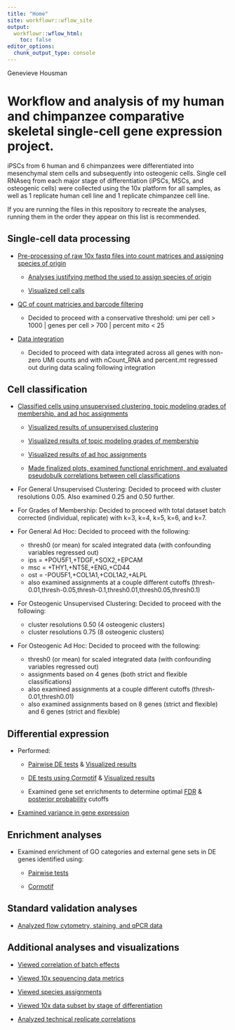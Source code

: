 ```yaml
---
title: "Home"
site: workflowr::wflow_site
output:
  workflowr::wflow_html:
    toc: false
editor_options:
  chunk_output_type: console
---
```


Genevieve Housman

# Workflow and analysis of my human and chimpanzee comparative skeletal single-cell gene expression project.

iPSCs from 6 human and 6 chimpanzees were differentiated into mesenchymal stem cells and subsequently into osteogenic cells. Single cell RNAseq from each major stage of differentiation (iPSCs, MSCs, and osteogenic cells) were collected using the 10x platform for all samples, as well as 1 replicate human cell line and 1 replicate chimpanzee cell line.

If you are running the files in this repository to recreate the analyses, running them in the order they appear on this list is recommended.

## Single-cell data processing

* [Pre-processing of raw 10x fastq files into count matrices and assigning species of origin](10x-data-1-process.html)

    + [Analyses justifying method the used to assign species of origin](10x-data-0-process-test.html)
    
    + [Visualized cell calls](10x-plot-cellcalling.html)

* [QC of count matricies and barcode filtering](10x-data-2-qc.html)

    + Decided to proceed with a conservative threshold: umi per cell > 1000 | genes per cell > 700 | percent mito < 25

* [Data integration](10x-data-3-integrate.html)

    + Decided to proceed with data integrated across all genes with non-zero UMI counts and with nCount_RNA and percent.mt regressed out during data scaling following integration
  
## Cell classification

* [Classified cells using unsupervised clustering, topic modeling grades of membership, and ad hoc assignments](10x-data-4-classification-tot.html)

    + [Visualized results of unsupervised clustering](10x-plot-classification-clusters.html)
    
    + [Visualized results of topic modeling grades of membership](10x-plot-classification-gom.html)
    
    + [Visualized results of ad hoc assignments](10x-plot-classification-adhoc.html)
    
    + [Made finalized plots, examined functional enrichment, and evaluated pseudobulk correlations between cell classifications](10x-plot-classification.html)
  
* For General Unsupervised Clustering: Decided to proceed with cluster resolutions 0.05. Also examined 0.25 and 0.50 further.

* For Grades of Membership: Decided to proceed with total dataset batch corrected (individual, replicate) with k=3, k=4, k=5, k=6, and k=7.

* For General Ad Hoc: Decided to proceed with the following:
  
    + thresh0 (or mean) for scaled integrated data (with confounding variables regressed out)
    + ips = +POU5F1,+TDGF,+SOX2,+EPCAM
    + msc = +THY1,+NT5E,+ENG,+CD44
    + ost = -POU5F1,+COL1A1,+COL1A2,+ALPL
    + also examined assignments at a couple different cutoffs (thresh-0.01,thresh-0.05,thresh-0.1,thresh0.01,thresh0.05,thresh0.1)
  
* For Osteogenic Unsupervised Clustering: Decided to proceed with the following:

    + cluster resolutions 0.50 (4 osteogenic clusters)
    + cluster resolutions 0.75 (8 osteogenic clusters)

* For Osteogenic Ad Hoc: Decided to proceed with the following:

    + thresh0 (or mean) for scaled integrated data (with confounding variables regressed out)
    + assignments based on 4 genes (both strict and flexible classifications)
    + also examined assignments at a couple different cutoffs (thresh-0.01,thresh0.01)
    + also examined assignments based on 8 genes (strict and flexible) and 6 genes (strict and flexible)

## Differential expression

* Performed:

    + [Pairwise DE tests](10x-data-5-diffexp.html) & [Visualized results](10x-plot-diffexp.html)

    + [DE tests using Cormotif](10x-data-6-cormotif-cnts_v2.html) & [Visualized results](10x-plot-cormotif-cnts_v2.html)
    
    + Examined gene set enrichments to determine optimal [FDR](10x-plot-diffexp-thresh.html) & [posterior probability](10x-plot-cormotif-cnts-thresh_v2.html) cutoffs
    
* [Examined variance in gene expression](10x-data-7-variance.html)

## Enrichment analyses

* Examined enrichment of GO categories and external gene sets in DE genes identified using:

    + [Pairwise tests](10x-plot-diffexp.html)

    + [Cormotif](10x-plot-cormotif-cnts.html)

## Standard validation analyses

* [Analyzed flow cytometry, staining, and qPCR data](10x-view-validation-data.html)

## Additional analyses and visualizations

* [Viewed correlation of batch effects](10x-view-batch-effects.html)

* [Viewed 10x sequencing data metrics](10x-view-data-metrics.html)

* [Viewed species assignments](10x-view-species assignments.html)

* [Viewed 10x data subset by stage of differentiation](10x-data-subsets.html)

* [Analyzed technical replicate correlations](10x-plot-replicate-correlations.html)
